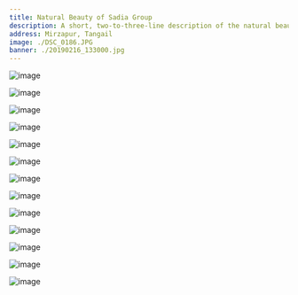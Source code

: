 ```yaml
---
title: Natural Beauty of Sadia Group
description: A short, two-to-three-line description of the natural beauty. May include the description of flower gardens, trees, ponds, domestic animals, rural beauty, etc.
address: Mirzapur, Tangail
image: ./DSC_0186.JPG
banner: ./20190216_133000.jpg
---
```


<Row>
<Col>

![image](./20181208_153438.jpg)

</Col>
</Row>

<Row>
<Col>

![image](./DSC_0166.JPG)

</Col>
<Col>

![image](./DSC_0178.JPG)

</Col>
</Row>

<Row>
<Col>

![image](./DSC_0180.JPG)

</Col>
<Col>

![image](./DSC_0182.JPG)

</Col>
</Row>

<Row>
<Col>

![image](./DSC_0184.JPG)

</Col>
<Col>

![image](./DSC_0186.JPG)

</Col>
</Row>

<Row>
<Col>

![image](./DSC_0187.JPG)

</Col>
<Col>

![image](./DSC_0188.JPG)

</Col>
</Row>

<Row>
<Col>

![image](./DSC_0197.JPG)

</Col>
<Col>

![image](./DSC_0200.JPG)

</Col>
</Row>

<Row>
<Col>

![image](./DSC_0201.JPG)

</Col>
<Col>

![image](./DSC_0222.JPG)

</Col>
</Row>
